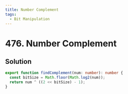 ```yaml
---
title: Number Complement
tags:
  - Bit Manipulation
---
```


# 476. Number Complement

<Badges>
  <LevelBadge level="easy" />
  <TopicBadge name="Bit Manipulation" slug="bit-manipulation" />
</Badges>

## Solution

```typescript filename="solution.ts" copy
export function findComplement(num: number): number {
  const bitSize = Math.floor(Math.log2(num));
  return num ^ ((2 << bitSize) - 1);
}
```

<ProblemLink
  codingSite="leetcode"
  href="https://leetcode.com/problems/number-complement"
  title="Number Complement"
/>
